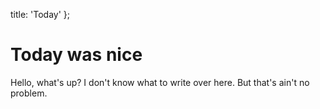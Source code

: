 
  title: 'Today'
};


# Today was nice

Hello, what's up?
I don't know what to write over here.
But that's ain't no problem.

